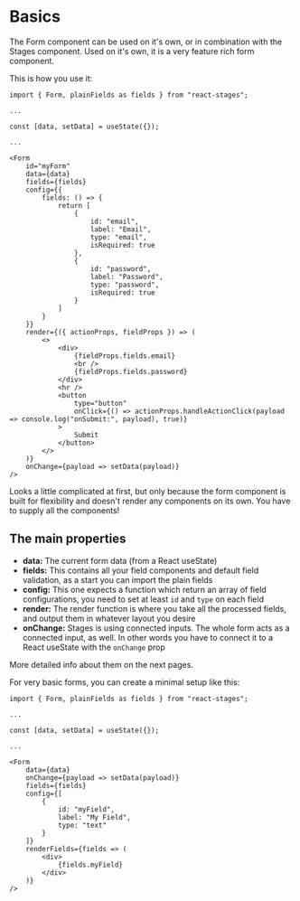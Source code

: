 # Basics

The Form component can be used on it's own, or in combination with the Stages component. Used on it's own, 
it is a very feature rich form component.

This is how you use it:

```
import { Form, plainFields as fields } from "react-stages";

...

const [data, setData] = useState({});

...

<Form
    id="myForm"
    data={data}
    fields={fields}
    config={{
        fields: () => {
            return [
                {
                    id: "email",
                    label: "Email",
                    type: "email",
                    isRequired: true
                },
                {
                    id: "password",
                    label: "Password",
                    type: "password",
                    isRequired: true
                }
            ]
        }
    }}
    render={({ actionProps, fieldProps }) => (
        <>
            <div>
                {fieldProps.fields.email}
                <br />
                {fieldProps.fields.password}
            </div>
            <hr />
            <button
                type="button"
                onClick={() => actionProps.handleActionClick(payload => console.log("onSubmit:", payload), true)}
            >
                Submit
            </button>
        </>
    )}
    onChange={payload => setData(payload)}
/>
```

Looks a little complicated at first, but only because the form component is built for flexibility and doesn't render any components on its own. You have to supply all the components!

## The main properties

- **data:** The current form data (from a React useState)
- **fields:** This contains all your field components and default field validation, as a start you can import the plain fields
- **config:** This one expects a function which return an array of field configurations, you need to set at least `id` and `type` on each field
- **render:** The render function is where you take all the processed fields, and output them in whatever layout you desire
- **onChange:** Stages is using connected inputs. The whole form acts as a connected input, as well. In other words you have to connect it to a React useState with the `onChange` prop

More detailed info about them on the next pages.

For very basic forms, you can create a minimal setup like this:

```
import { Form, plainFields as fields } from "react-stages";

...

const [data, setData] = useState({});

...

<Form
    data={data}
    onChange={payload => setData(payload)}
    fields={fields}
    config={[
        {
            id: "myField",
            label: "My Field",
            type: "text"
        }
    ]}
    renderFields={fields => (
        <div>
            {fields.myField}
        </div>
    )}      
/>
```
